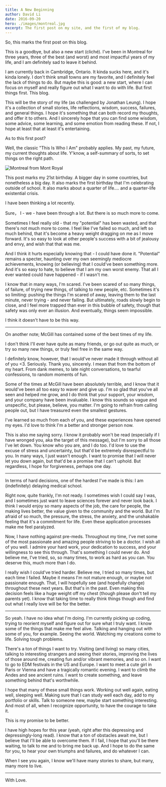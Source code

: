 ```yaml
---
title: A New Beginning
author: David Li
date: 2016-09-20
hero: ./images/montreal.jpg
excerpt: The first post on my site, and the first of my blog.
---
```


So, this marks the first post on this blog.

This is a goodbye, but also a new start (cliché). I've been in Montreal for three years, three of the best (and worst) and most impactful years of my life, and I am definitely sad to leave it behind.

I am currently back in Cambridge, Ontario. It kinda sucks here, and it's kinda lonely. I don't think small towns are my favorite, and I definitely feel the lack of things to do. But maybe this is good: a new start, where I can focus on myself and really figure out what I want to do with life.
But first things first. This blog.

This will be the story of my life (as challenged by Jonathan Leung). I hope it's a collection of small stories, life reflections, wisdom, success, failures, and general things. I hope it's something that can both record my thoughts, and offer it to others. And I sincerely hope that you can find some wisdom, some advice, some learning, and some emotion from reading these. If not, I hope at least that at least it's entertaining.

As to this first post?

Well, the classic "This Is Who I Am" probably applies. My past, my future, my current thoughts about life. Y'know, a self-summary of sorts, to set things on the right path.

<div className="Image__Medium">
  <img src="./images/montreal-2.jpg" alt="Montreal from Mont Royal" />
</div>

This post marks my 21st birthday. A bigger day in some countries, but nonetheless a big day. It also marks the first birthday that I'm celebrating outside of school. It also marks about a quarter of life.... and a quarter-life existential crisis.

I have been thinking a lot recently.

Sure， I - we - have been through a lot. But there is so much more to come.

Sometimes I feel really old - that my "potential" has been wasted, and that there's not much more to come. I feel like I've failed so much, and left so much behind, that it's become a heavy weight dragging on me as I move forward. It's so easy to look at other people's success with a bit of jealousy and envy, and wish that that was me.

And I think it hurts especially knowing that - I could have done it. "Potential" remains a specter, haunting over my own seemingly mediocre achievements, knowing (or believing) that I could've been something more. And it's so easy to hate, to believe that I am my own worst enemy. That all I ever wanted could have happened - if I wasn't me.

I know that in many ways, I'm scared. I've been scared of so many things, of failure, of trying new things, of talking to new people, etc. Sometimes it's so limiting: pushing the things I'm scared of away, leaving them to the last minute, never trying - and never failing. But ultimately, roads slowly begin to close, and I feel more trapped than ever in this bubble of safety, though that safety was only ever an illusion. And eventually, things seem impossible.

I think it doesn't have to be this way.

---

On another note; McGill has contained some of the best times of my life.

I don't think I'll ever have quite as many friends, or go out quite as much, or try so many new things, or truly feel free in the same way.

I definitely know, however, that I would've never made it through without all of you <3. Seriously. Thank you, sincerely. I mean that from the bottom of my heart. From dank memes, to late night conversations, to tearful confessions, to random moments of fun.

Some of the times at McGill have been absolutely terrible, and I know that it would've been all too easy to waver and give up. I'm so glad that you've all seen and helped me grow, and I do think that your support, your wisdom, and your company have been invaluable. I know this sounds so vague and unspecific, but please, believe, you matter. I'm going to refrain from calling people out, but I have treasured even the smallest gestures.

I've learned so much from each of you, and these experiences have opened my eyes. I'd love to think I'm a better and stronger person now.

This is also me saying sorry. I know it probably won't be read (especially if I have wronged you, aka the target of this message), but I'm sorry to all those I've let down. You know who you are, and I do too. I'd love to use the excuse of stress and uncertainty, but that'd be extremely disrespectful to you. In many ways, I just wasn't enough. I want to promise that I will never let you down again, but that'd be a promise that I can't uphold. But regardless, I hope for forgiveness, perhaps one day.

---

In terms of hard decisions, one of the hardest I've made is this: I am (indefinitely) delaying medical school.

Right now, quite frankly, I'm not ready. I sometimes wish I could say I was, and I sometimes just want to leave sciences forever and never look back. I think I would enjoy so many aspects of the job, the care for people, the making lives better, the value given to the community and the world. But I'm afraid of so much, the pressure, the stress, the anxiety, and the unshakable feeling that it's a commitment for life. Even these application processes make me feel paralyzed.

Now, I have nothing against pre-meds. Throughout my time, I've met some of the most passionate and amazing people striving to be a doctor. I wish all of you well. I admire your hard work, your dedication to success, and your willingness to see this through. That's something I could never do. And believe me, I've tried, so, so many times, to work as hard as you can. You deserve this, much more than I do.

I really wish I could've tried harder. Believe me, I tried so many times, but each time I failed. Maybe it means I'm not mature enough, or maybe not passionate enough. That, I will hopefully see (and hopefully change) throughout these next years. But that's in the past. Even making this decision feels like a huge weight off my chest (though please don't tell my parents yet). I know that taking time to really think things though and find out what I really love will be for the better.

---

So yeah. I have no idea what I'm doing. I'm currently picking up coding, trying to reorient myself and figure out for sure what I truly want. I know some of the things that make me feel alive. Talking and hanging out with some of you, for example. Seeing the world. Watching my creations come to life. Solving tough problems.

There's a ton of things I want to try. Visiting (and living) so many cities, talking to interesting strangers and seeing their stories, improving the lives of those around me, creating fun and/or vibrant memories, and so on. I want to go to EDM festivals in the US and Europe. I want to meet a cute girl in Paris or Vienna and have a tragically romantic evening. I want to climb the Andes and see ancient ruins. I want to create something, and leave something behind that's worthwhile.

I hope that many of these small things work. Working out well again, eating well, sleeping well. Making sure that I can study well each day, add to my portfolio or skills. Talk to someone new, maybe start something interesting. And most of all, when I recognize opportunity, to have the courage to take it.

This is my promise to be better.

I have high hopes for this year (yeah, right after this depressing and depressingly-long read). I know that a ton of obstacles await me, but I believe that I'll be able to overcome them. If I fail, I hope that you'll be there waiting, to talk to me and to bring me back up. And I hope to do the same for you, to hear your own triumphs and failures, and do whatever I can.

When I see you again, I know we'll have many stories to share, but many, many more to live.

---

With Love.